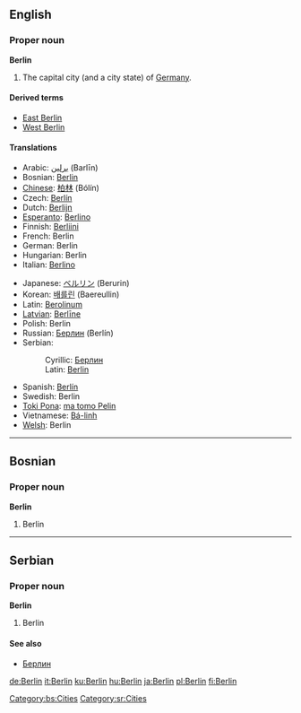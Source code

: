 ==English==

{{wikipedia}}
===Proper noun===
'''Berlin'''

#The capital city (and a city state) of [[Germany]].

====Derived terms====
*[[East Berlin]]
*[[West Berlin]]

====Translations====
{{top}}
*Arabic: [[برلين]] (Barlīn)
*Bosnian: [[Berlin#Bosnian|Berlin]] {{m}}
*[[w:Chinese language|Chinese]]: [[柏林]] (Bólín)
*Czech: [[Berlín]] {{m}}
*Dutch: [[Berlijn]] {{n}}
*[[w:Esperanto|Esperanto]]: [[Berlino]]
*Finnish: [[Berliini]]
*French: Berlin
*German: Berlin {{n}}
*Hungarian: Berlin
*Italian: [[Berlino]] {{f}}
{{mid}}
*Japanese: [[ベルリン]] (Berurin)
*Korean: [[배를린]] (Baereullin)
*Latin: [[Berolinum]] {{n}}
*[[w:Latvian language|Latvian]]: [[Berlīne]] {{f}}
*Polish: Berlin
*Russian: [[Берлин]] (Berlín) {{m}}
*Serbian:
*:Cyrillic: [[Берлин#Serbian|Берлин]] {{m}}
*:Latin: [[Berlin#Serbian|Berlin]] {{m}}
*Spanish: [[Berlín]] {{m}}
*Swedish: Berlin
*[[Toki Pona]]: [[ma tomo Pelin]]
*Vietnamese: [[Bá-linh]]
*[[w:Welsh language|Welsh]]: Berlin {{f}}
{{bottom}}


----

==Bosnian==
===Proper noun===
'''Berlin''' {{m}}
#Berlin
[[Category:bs:Cities]]


----

==Serbian==
===Proper noun===
'''Berlin''' {{m}}
#Berlin
====See also====
*[[Берлин#Serbian|Берлин]]
[[Category:sr:Cities]]

[[de:Berlin]]
[[it:Berlin]]
[[ku:Berlin]]
[[hu:Berlin]]
[[ja:Berlin]]
[[pl:Berlin]]
[[fi:Berlin]]